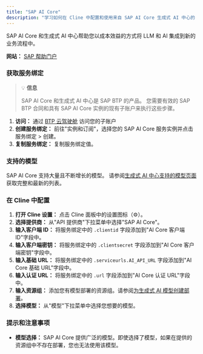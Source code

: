 ```yaml
---
title: "SAP AI Core"
description: "学习如何在 Cline 中配置和使用来自 SAP AI Core 生成式 AI 中心的 LLM 模型。"
---
```


SAP AI Core 和生成式 AI 中心帮助您以成本效益的方式将 LLM 和 AI 集成到新的业务流程中。

**网站：** [SAP 帮助门户](https://help.sap.com/docs/sap-ai-core/sap-ai-core-service-guide/what-is-sap-ai-core)

### 获取服务绑定

> 💡 **信息**
>
> SAP AI Core 和生成式 AI 中心是 SAP BTP 的产品。
> 您需要有效的 SAP BTP 合同和具有 SAP AI Core 实例的现有子账户来执行这些步骤。

1. **访问：** 通过 [BTP 云驾驶舱](cockpit.btp.cloud.sap/cockpit) 访问您的子账户
2. **创建服务绑定：** 前往"实例和订阅"，选择您的 SAP AI Core 服务实例并点击服务绑定 > 创建。
3. **复制服务绑定：** 复制服务绑定值。

### 支持的模型

SAP AI Core 支持大量且不断增长的模型。
请参阅[生成式 AI 中心支持的模型页面](https://me.sap.com/notes/3437766)获取完整和最新的列表。

### 在 Cline 中配置

1.  **打开 Cline 设置：** 点击 Cline 面板中的设置图标（⚙️）。
2.  **选择提供商：** 从"API 提供商"下拉菜单中选择"SAP AI Core"。
3.  **输入客户端 ID：** 将服务绑定中的 `.clientid` 字段添加到"AI Core 客户端 ID"字段中。
4.  **输入客户端密钥：** 将服务绑定中的 `.clientsecret` 字段添加到"AI Core 客户端密钥"字段中。
5.  **输入基础 URL：** 将服务绑定中的 `.serviceurls.AI_API_URL` 字段添加到"AI Core 基础 URL"字段中。
6.  **输入认证 URL：** 将服务绑定中的 `.url` 字段添加到"AI Core 认证 URL"字段中。
7.  **输入资源组：** 添加您有模型部署的资源组。请参阅[为生成式 AI 模型创建部署](https://help.sap.com/docs/sap-ai-core/sap-ai-core-service-guide/create-deployment-for-generative-ai-model-in-sap-ai-core)。
8.  **选择模型：** 从"模型"下拉菜单中选择您想要的模型。

### 提示和注意事项

-   **模型选择：** SAP AI Core 提供广泛的模型。即使选择了模型，如果在提供的资源组中不存在部署，您也无法使用该模型。
